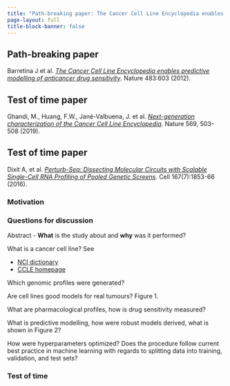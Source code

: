 ```yaml
---
title: "Path-breaking paper: The Cancer Cell Line Encyclopedia enables predictive modelling of anticancer drug sensitivity"
page-layout: full
title-block-banner: false
---
```




::: {.callout-tip}
## Path-breaking paper

Barretina J et al. [*The Cancer Cell Line Encyclopedia enables predictive modelling of anticancer drug sensitivity*](https://doi.org/10.1038/nature11003). Nature 483:603 (2012).
:::


::: {.callout-note}
## Test of time paper

Ghandi, M., Huang, F.W., Jané-Valbuena, J. et al. [*Next-generation characterization of the Cancer Cell Line Encyclopedia*](https://doi.org/10.1038/s41586-019-1186-3). Nature 569, 503–508 (2019). 
:::

::: {.callout-note}
## Test of time paper
Dixit A, et al. [*Perturb-Seq: Dissecting Molecular Circuits with Scalable Single-Cell RNA Profiling of Pooled Genetic Screens*](https://doi.org/10.1016/j.cell.2016.11.038). Cell 167(7):1853-66 (2016).
:::

### Motivation

### Questions for discussion 

Abstract - **What** is the study about and **why** was it performed?

What is a cancer cell line? See

- [NCI dictionary](https://www.cancer.gov/publications/dictionaries/cancer-terms/def/cancer-cell-line)
- [CCLE homepage](https://sites.broadinstitute.org/ccle/)

Which genomic profiles were generated?

Are cell lines good models for real tumours? Figure 1.

What are pharmacological profiles, how is drug sensitivity measured?

What is predictive modelling, how were robust models derived, what is shown in Figure 2?

How were hyperparameters optimized? Does the procedure follow current best practice in machine learning with regards to splitting data into training, validation, and test sets?


### Test of time
